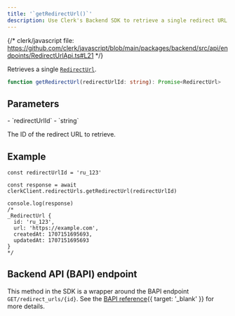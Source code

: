 ```yaml
---
title: '`getRedirectUrl()`'
description: Use Clerk's Backend SDK to retrieve a single redirect URL by its ID.
---
```


{/* clerk/javascript file: https://github.com/clerk/javascript/blob/main/packages/backend/src/api/endpoints/RedirectUrlApi.ts#L21 */}

Retrieves a single [`RedirectUrl`](/docs/references/backend/types/backend-redirect-url).

```ts
function getRedirectUrl(redirectUrlId: string): Promise<RedirectUrl>
```

## Parameters

<Properties>
  - `redirectUrlId`
  - `string`

  The ID of the redirect URL to retrieve.
</Properties>

## Example

```tsx
const redirectUrlId = 'ru_123'

const response = await clerkClient.redirectUrls.getRedirectUrl(redirectUrlId)

console.log(response)
/*
_RedirectUrl {
  id: 'ru_123',
  url: 'https://example.com',
  createdAt: 1707151695693,
  updatedAt: 1707151695693
}
*/
```

## Backend API (BAPI) endpoint

This method in the SDK is a wrapper around the BAPI endpoint `GET/redirect_urls/{id}`. See the [BAPI reference](/docs/reference/backend-api/tag/Redirect-URLs#operation/GetRedirectURL){{ target: '_blank' }} for more details.
